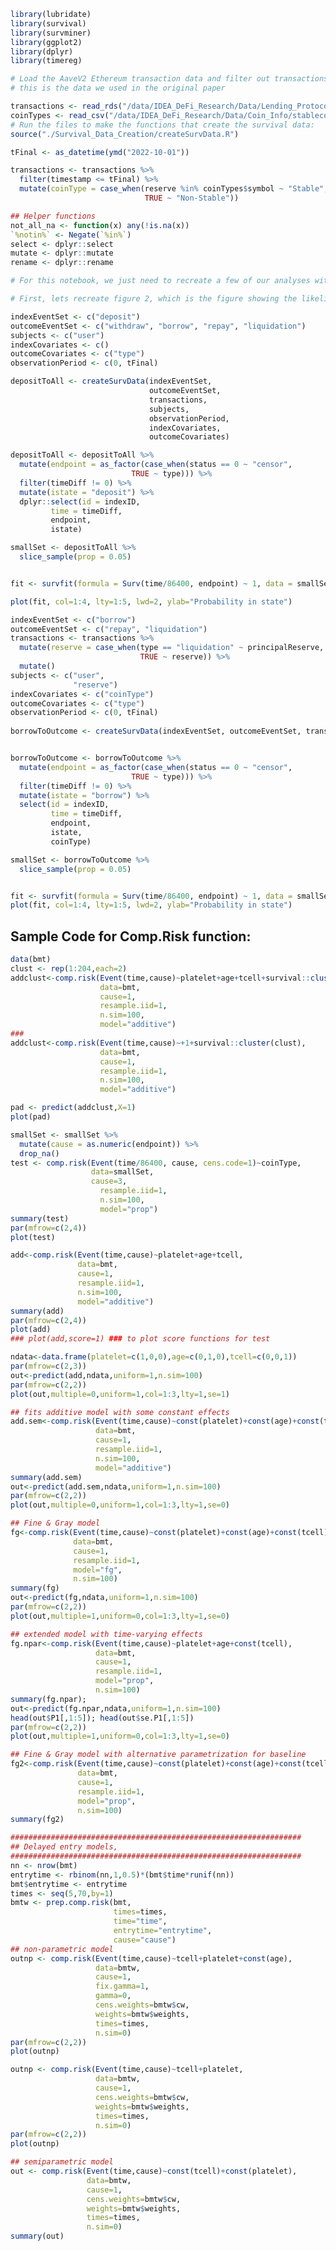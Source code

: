 ```r
library(lubridate)
library(survival)
library(survminer)
library(ggplot2)
library(dplyr)
library(timereg)
```

```r
# Load the AaveV2 Ethereum transaction data and filter out transactions after October 1, 2022 since 
# this is the data we used in the original paper

transactions <- read_rds("/data/IDEA_DeFi_Research/Data/Lending_Protocols/Aave/V2/Mainnet/transactions.rds")
coinTypes <- read_csv("/data/IDEA_DeFi_Research/Data/Coin_Info/stablecoins.csv")
# Run the files to make the functions that create the survival data:
source("./Survival_Data_Creation/createSurvData.R")

tFinal <- as_datetime(ymd("2022-10-01"))

transactions <- transactions %>%
  filter(timestamp <= tFinal) %>%
  mutate(coinType = case_when(reserve %in% coinTypes$symbol ~ "Stable",
                              TRUE ~ "Non-Stable"))

## Helper functions
not_all_na <- function(x) any(!is.na(x))
`%notin%` <- Negate(`%in%`)
select <- dplyr::select
mutate <- dplyr::mutate
rename <- dplyr::rename

```

```r
# For this notebook, we just need to recreate a few of our analyses with competing risks. 

# First, lets recreate figure 2, which is the figure showing the likelihood of each event type being the next event after a deposit.

indexEventSet <- c("deposit")
outcomeEventSet <- c("withdraw", "borrow", "repay", "liquidation")
subjects <- c("user")
indexCovariates <- c()
outcomeCovariates <- c("type")
observationPeriod <- c(0, tFinal)

depositToAll <- createSurvData(indexEventSet, 
                               outcomeEventSet, 
                               transactions, 
                               subjects, 
                               observationPeriod, 
                               indexCovariates, 
                               outcomeCovariates)

depositToAll <- depositToAll %>%
  mutate(endpoint = as_factor(case_when(status == 0 ~ "censor",
                           TRUE ~ type))) %>%
  filter(timeDiff != 0) %>%
  mutate(istate = "deposit") %>%
  dplyr::select(id = indexID,
         time = timeDiff,
         endpoint,
         istate)

smallSet <- depositToAll %>%
  slice_sample(prop = 0.05)


fit <- survfit(formula = Surv(time/86400, endpoint) ~ 1, data = smallSet, id=id, istate=istate)

plot(fit, col=1:4, lty=1:5, lwd=2, ylab="Probability in state")
```

```r
indexEventSet <- c("borrow")
outcomeEventSet <- c("repay", "liquidation")
transactions <- transactions %>%
  mutate(reserve = case_when(type == "liquidation" ~ principalReserve,
                             TRUE ~ reserve)) %>%
  mutate()
subjects <- c("user",
              "reserve")
indexCovariates <- c("coinType")
outcomeCovariates <- c("type")
observationPeriod <- c(0, tFinal)
  
borrowToOutcome <- createSurvData(indexEventSet, outcomeEventSet, transactions, subjects, observationPeriod, indexCovariates, outcomeCovariates)


borrowToOutcome <- borrowToOutcome %>%
  mutate(endpoint = as_factor(case_when(status == 0 ~ "censor",
                           TRUE ~ type))) %>%
  filter(timeDiff != 0) %>%
  mutate(istate = "borrow") %>%
  select(id = indexID,
         time = timeDiff,
         endpoint,
         istate,
         coinType)

smallSet <- borrowToOutcome %>%
  slice_sample(prop = 0.05)


fit <- survfit(formula = Surv(time/86400, endpoint) ~ 1, data = smallSet, id=id, istate=istate)
plot(fit, col=1:4, lty=1:5, lwd=2, ylab="Probability in state")
```

## Sample Code for Comp.Risk function:

```r
data(bmt)
clust <- rep(1:204,each=2)
addclust<-comp.risk(Event(time,cause)~platelet+age+tcell+survival::cluster(clust),
                    data=bmt,
                    cause=1,
                    resample.iid=1,
                    n.sim=100,
                    model="additive")
###
addclust<-comp.risk(Event(time,cause)~+1+survival::cluster(clust),
                    data=bmt,
                    cause=1,
                    resample.iid=1,
                    n.sim=100,
                    model="additive")

pad <- predict(addclust,X=1)
plot(pad)
```
```r
smallSet <- smallSet %>%
  mutate(cause = as.numeric(endpoint)) %>%
  drop_na()
test <- comp.risk(Event(time/86400, cause, cens.code=1)~coinType,
                  data=smallSet,
                  cause=3,
                    resample.iid=1,
                    n.sim=100,
                    model="prop")
summary(test)
par(mfrow=c(2,4))
plot(test)
```

```r
add<-comp.risk(Event(time,cause)~platelet+age+tcell,
               data=bmt,
               cause=1,
               resample.iid=1,
               n.sim=100,
               model="additive")
summary(add)
par(mfrow=c(2,4))
plot(add)
### plot(add,score=1) ### to plot score functions for test
```

```r
ndata<-data.frame(platelet=c(1,0,0),age=c(0,1,0),tcell=c(0,0,1))
par(mfrow=c(2,3))
out<-predict(add,ndata,uniform=1,n.sim=100)
par(mfrow=c(2,2))
plot(out,multiple=0,uniform=1,col=1:3,lty=1,se=1)
```

```r
## fits additive model with some constant effects
add.sem<-comp.risk(Event(time,cause)~const(platelet)+const(age)+const(tcell),
                   data=bmt,
                   cause=1,
                   resample.iid=1,
                   n.sim=100,
                   model="additive")
summary(add.sem)
out<-predict(add.sem,ndata,uniform=1,n.sim=100)
par(mfrow=c(2,2))
plot(out,multiple=0,uniform=1,col=1:3,lty=1,se=0)
```

```r
## Fine & Gray model
fg<-comp.risk(Event(time,cause)~const(platelet)+const(age)+const(tcell),
              data=bmt,
              cause=1,
              resample.iid=1,
              model="fg",
              n.sim=100)
summary(fg)
out<-predict(fg,ndata,uniform=1,n.sim=100)
par(mfrow=c(2,2))
plot(out,multiple=1,uniform=0,col=1:3,lty=1,se=0)
```

```r
## extended model with time-varying effects
fg.npar<-comp.risk(Event(time,cause)~platelet+age+const(tcell),
                   data=bmt,
                   cause=1,
                   resample.iid=1,
                   model="prop",
                   n.sim=100)
summary(fg.npar);
out<-predict(fg.npar,ndata,uniform=1,n.sim=100)
head(out$P1[,1:5]); head(out$se.P1[,1:5])
par(mfrow=c(2,2))
plot(out,multiple=1,uniform=0,col=1:3,lty=1,se=0)
```

```r
## Fine & Gray model with alternative parametrization for baseline
fg2<-comp.risk(Event(time,cause)~const(platelet)+const(age)+const(tcell),
               data=bmt,
               cause=1,
               resample.iid=1,
               model="prop",
               n.sim=100)
summary(fg2)
```

```r
#################################################################
## Delayed entry models,
#################################################################
nn <- nrow(bmt)
entrytime <- rbinom(nn,1,0.5)*(bmt$time*runif(nn))
bmt$entrytime <- entrytime
times <- seq(5,70,by=1)
bmtw <- prep.comp.risk(bmt,
                       times=times,
                       time="time",
                       entrytime="entrytime",
                       cause="cause")
## non-parametric model
outnp <- comp.risk(Event(time,cause)~tcell+platelet+const(age),
                   data=bmtw,
                   cause=1,
                   fix.gamma=1,
                   gamma=0,
                   cens.weights=bmtw$cw,
                   weights=bmtw$weights,
                   times=times,
                   n.sim=0)
par(mfrow=c(2,2))
plot(outnp)
```

```r
outnp <- comp.risk(Event(time,cause)~tcell+platelet,
                   data=bmtw,
                   cause=1,
                   cens.weights=bmtw$cw,
                   weights=bmtw$weights,
                   times=times,
                   n.sim=0)
par(mfrow=c(2,2))
plot(outnp)
```

```r
## semiparametric model
out <- comp.risk(Event(time,cause)~const(tcell)+const(platelet),
                 data=bmtw,
                 cause=1,
                 cens.weights=bmtw$cw,
                 weights=bmtw$weights,
                 times=times,
                 n.sim=0)
summary(out)
```
